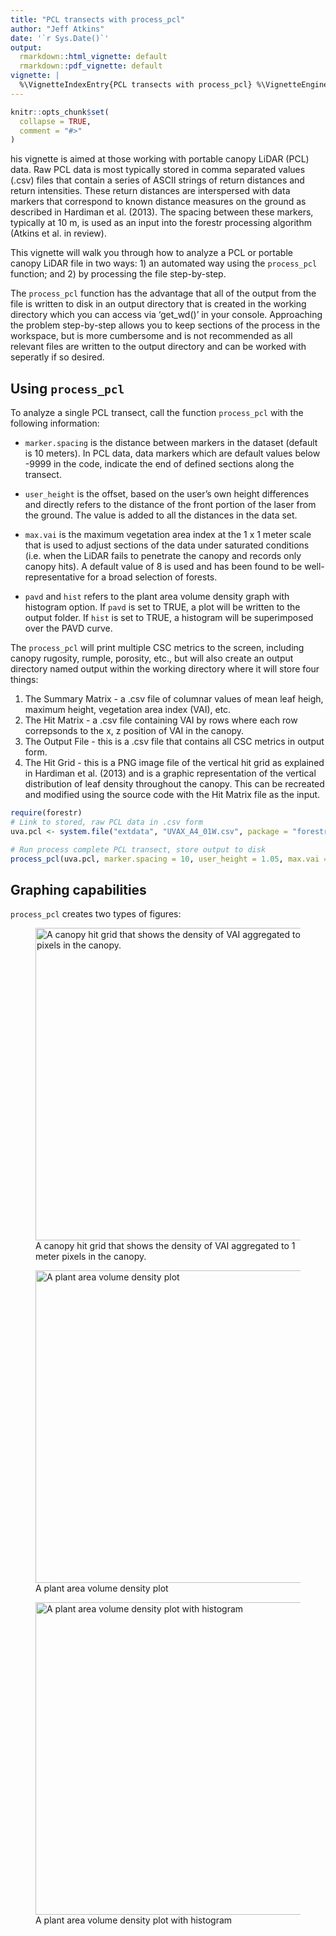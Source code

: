 ```yaml
---
title: "PCL transects with process_pcl"
author: "Jeff Atkins"
date: '`r Sys.Date()`'
output:
  rmarkdown::html_vignette: default
  rmarkdown::pdf_vignette: default
vignette: |
  %\VignetteIndexEntry{PCL transects with process_pcl} %\VignetteEngine{knitr::rmarkdown} %\VignetteEncoding{UTF-8}
---
```


```r
knitr::opts_chunk$set(
  collapse = TRUE,
  comment = "#>"
)
```

his vignette is aimed at those working with portable canopy LiDAR (PCL) data. Raw PCL data is most typically stored in comma separated values (.csv) files that contain a series of ASCII strings of return distances and return intensities. These return distances are interspersed with data markers that correspond to known distance measures on the ground as described in Hardiman et al. (2013). The spacing between these markers, typically at 10 m, is used as an input into the forestr processing algorithm (Atkins et al. in review). 

This vignette will walk you through how to analyze a PCL or portable canopy LiDAR file in two ways:  1) an automated way using the `process_pcl` function; and 2) by processing the file step-by-step.

The `process_pcl` function has the advantage that all of the output from the file is written to disk in an output directory that is created in the working directory which you can access via 'get_wd()' in your console. Approaching the problem step-by-step allows you to keep sections of the process in the workspace, but is more cumbersome and is not recommended as all relevant files are written to the output directory and can be worked with seperatly if so desired. 

## Using `process_pcl`

To analyze a single PCL transect, call the function `process_pcl` with the following information:

* `marker.spacing` is the distance between markers in the dataset (default is 10 meters). In PCL data, data markers which are default values below -9999 in the code, indicate the end of defined sections along the transect. 

* `user_height` is the offset, based on the user's own height differences and directly refers to the distance of the front portion of the laser from the ground. The value is added to all the distances in the data set.

* `max.vai` is the maximum vegetation area index at the 1 x 1 meter scale that is used to adjust sections of the data under saturated conditions (i.e. when the LiDAR fails to penetrate the canopy and records only canopy hits). A default value of 8 is used and has been found to be well-representative for a broad selection of forests.

* `pavd` and `hist` refers to the plant area volume density graph with histogram option. If `pavd` is set to TRUE, a plot will be written to the output folder. If `hist` is set to TRUE, a histogram will be superimposed over the PAVD curve.


The `process_pcl` will print multiple CSC metrics to the screen, including canopy rugosity, rumple, porosity, etc., but will also create an output directory named output within the working directory where it will store four things:

1.  The Summary Matrix - a .csv file of columnar values of mean leaf heigh, maximum height, vegetation area index (VAI), etc.
2.  The Hit Matrix - a .csv file containing VAI by rows where each row correpsonds to the x, z position of VAI in the canopy.
3.  The Output File - this is a .csv file that contains all CSC metrics in output form.
4.  The Hit Grid - this is a PNG image file of the vertical hit grid as explained in Hardiman et al. (2013) and is a graphic representation of the vertical distribution of leaf density throughout the canopy. This can be recreated and modified using the source code with the Hit Matrix file as the input.


```r
require(forestr)
# Link to stored, raw PCL data in .csv form
uva.pcl <- system.file("extdata", "UVAX_A4_01W.csv", package = "forestr")

# Run process complete PCL transect, store output to disk
process_pcl(uva.pcl, marker.spacing = 10, user_height = 1.05, max.vai = 8, pavd = TRUE, hist = TRUE)
```

## Graphing capabilities

`process_pcl` creates two types of figures:

![A canopy hit grid that shows the density of VAI aggregated to 1 meter pixels in the canopy.](hitgrid.png){width=500px}


![A plant area volume density plot](pavd.png){width=500px}

![A plant area volume density plot with histogram](pavd_hist.png){width=500px}


